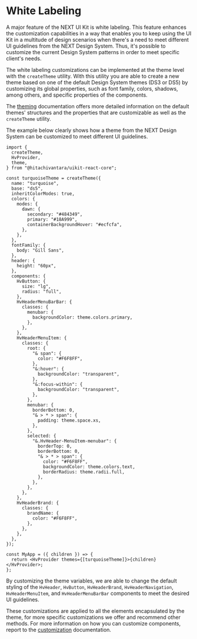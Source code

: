 

<Meta title="Guides/Theming/White Labeling" />

# White Labeling

A major feature of the NEXT UI Kit is white labeling. This feature enhances the customization capabilities in a way that enables you to keep
using the UI Kit in a multitude of design scenarios when there's a need to meet different UI guidelines from the NEXT Design System. Thus, it's possible to
customize the current Design System patterns in order to meet specific client's needs.

The white labeling customizations can be implemented at the theme level with the `createTheme` utility. With this utility you are able to create a new theme based on
one of the default Design System themes (DS3 or DS5) by customizing its global properties, such as font family, colors, shadows, among others, and specific properties
of the components.

The [theming](./?path=/docs/guides-theming--docs#theming) documentation offers more detailed information on the default themes' structures and
the properties that are customizable as well as the `createTheme` utility.

The example below clearly shows how a theme from the NEXT Design System can be customized to meet different UI guidelines.

```tsx
import {
  createTheme,
  HvProvider,
  theme,
} from "@hitachivantara/uikit-react-core";

const turquoiseTheme = createTheme({
  name: "turquoise",
  base: "ds5",
  inheritColorModes: true,
  colors: {
    modes: {
      dawn: {
        secondary: "#484349",
        primary: "#18A999",
        containerBackgroundHover: "#ecfcfa",
      },
    },
  },
  fontFamily: {
    body: "Gill Sans",
  },
  header: {
    height: "60px",
  },
  components: {
    HvButton: {
      size: "lg",
      radius: "full",
    },
    HvHeaderMenuBarBar: {
      classes: {
        menubar: {
          backgroundColor: theme.colors.primary,
        },
      },
    },
    HvHeaderMenuItem: {
      classes: {
        root: {
          "& span": {
            color: "#F6F8FF",
          },
          "&:hover": {
            backgroundColor: "transparent",
          },
          "&:focus-within": {
            backgroundColor: "transparent",
          },
        },
        menubar: {
          borderBottom: 0,
          "& > * > span": {
            padding: theme.space.xs,
          },
        },
        selected: {
          "&.HvHeader-MenuItem-menubar": {
            borderTop: 0,
            borderBottom: 0,
            "& > * > span": {
              color: "#F6F8FF",
              backgroundColor: theme.colors.text,
              borderRadius: theme.radii.full,
            },
          },
        },
      },
    },
    HvHeaderBrand: {
      classes: {
        brandName: {
          color: "#F6F8FF",
        },
      },
    },
  },
});

const MyApp = ({ children }) => {
  return <HvProvider themes={[turquoiseTheme]}>{children}</HvProvider>;
};
```

By customizing the theme variables, we are able to change the default styling of the `HvHeader`, `HvButton`, `HvHeaderBrand`, `HvHeaderNavigation`,
`HvHeaderMenuItem`, and `HvHeaderMenuBarBar` components to meet the desired UI guidelines.

<Unstyled>
  <WhiteLabeling />
</Unstyled>

These customizations are applied to all the elements encapsulated by the theme, for more specific customizations we offer and recommend other methods.
For more information on how you can customize components, report to the [customization](./?path=/docs/guides-styling--docs#customization) documentation.
